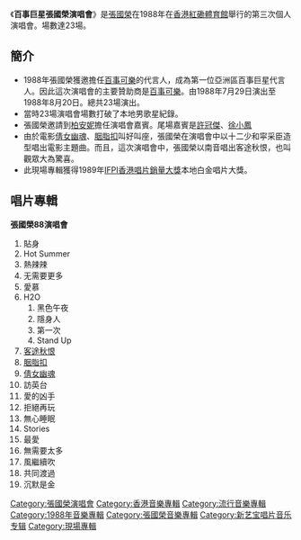 {{unreferenced|time=2011-08-18T17:21:28+00:00}}
{{Album infobox | 
|  Name        = 百事巨星張國榮演唱會
|  Type        = 現場
|  Artist      = [[張國榮|張國榮]]
|  Cover       = S4109418.jpg
|  Released    = 1988年
|  Recorded    = 
|  Genre       = 國語流行、粵語流行
|  Label       = [[新藝寶唱片|新藝寶唱片]]
|  Number      =
|  Producer    = [[鮑比達|鮑比達]]（音樂總監）
|  Reviews     = 
|  Last album  = [[張國榮演唱會86|張國榮演唱會86]]<br />(1986年)
|  This album  = '''百事巨星張國榮演唱會'''
|  Next album  = [[張國榮告別樂壇演唱會|張國榮告別樂壇演唱會]]（1989年）
}}

《'''百事巨星張國榮演唱會'''》是[[張國榮|張國榮]]在1988年在[[香港|香港]][[紅磡體育館|紅磡體育館]]舉行的第三次個人演唱會。場數達23場。

== 簡介 ==
*1988年張國榮獲邀擔任[[百事可樂|百事可樂]]的代言人，成為第一位亞洲區百事巨星代言人。因此這次演唱會的主要贊助商是[[百事可樂|百事可樂]]。由1988年7月29日演出至1988年8月20日。總共23場演出。
*當時23場演唱會場數打破了本地男歌星紀錄。
*張國榮邀請到[[柏安妮|柏安妮]]擔任演唱會嘉賓。尾場嘉賓是[[許冠傑|許冠傑]]、[[徐小鳳|徐小鳳]]
*由於電影[[倩女幽魂|倩女幽魂]]、[[胭脂扣|胭脂扣]]叫好叫座，張國榮在演唱會中以十二少和寜采臣造型唱出電影主題曲。而且，這次演唱會中，張國榮以南音唱出客途秋恨，也叫觀眾大為驚喜。
*此現場專輯獲得1989年[[IFPI香港唱片銷量大獎|IFPI香港唱片銷量大獎]]本地白金唱片大獎。

== 唱片專輯 ==
'''張國榮88演唱會'''
#貼身
#Hot Summer
#熱辣辣
#无需要更多
#愛慕
#H2O
##黑色午夜
##隱身人
##第一次
##Stand Up
#[[客途秋恨|客途秋恨]]
#[[胭脂扣_(歌曲)|胭脂扣]]
#[[倩女幽魂_(歌曲)|倩女幽魂]]
#訪英台
#愛的凶手
#拒絕再玩
#無心睡眠
#Stories 
#最愛
#無需要太多
#風繼續吹
#共同渡過
#沉默是金

{{張國榮}}
[[Category:張國榮演唱會|Category:張國榮演唱會]]
[[Category:香港音樂專輯|Category:香港音樂專輯]]
[[Category:流行音樂專輯|Category:流行音樂專輯]]
[[Category:1988年音樂專輯|Category:1988年音樂專輯]]
[[Category:張國榮音樂專輯|Category:張國榮音樂專輯]]
[[Category:新艺宝唱片音乐专辑|Category:新艺宝唱片音乐专辑]]
[[Category:現場專輯|Category:現場專輯]]